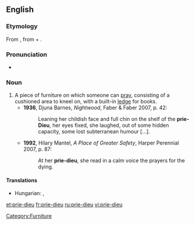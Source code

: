 ==English==
{{wikipedia}}

===Etymology===
From {{etyl|fr}} {{term|prie-Dieu}}, from {{term|prie||pray}} + {{term|Dieu||God}}.

===Pronunciation===
* {{a|UK}} {{IPA|/pɹiːˈdjəː/}}

===Noun===
{{en-noun|pl2=prie-dieux}}

# A piece of furniture on which someone can [[pray]], consisting of a cushioned area to kneel on, with a built-in [[ledge]] for books.
#*'''1936''', Djuna Barnes, ''Nightwood'', Faber & Faber 2007, p. 42:
#*:Leaning her childish face and full chin on the shelf of the '''prie-Dieu''', her eyes fixed, she laughed, out of some hidden capacity, some lost subterranean humour [...].
#*'''1992''', Hilary Mantel, ''A Place of Greater Safety'', Harper Perennial 2007, p. 87:
#*:At her '''prie-dieu''', she read in a calm voice the prayers for the dying.

====Translations====
{{trans-top|a piece of furniture on which someone can pray}}
* Hungarian: {{t-|hu|imazsámoly}}, {{t|hu|térdeplő}}
{{trans-mid}}
{{trans-bottom}}

[[Category:Furniture]]

[[et:prie-dieu]]
[[fr:prie-dieu]]
[[ru:prie-dieu]]
[[vi:prie-dieu]]